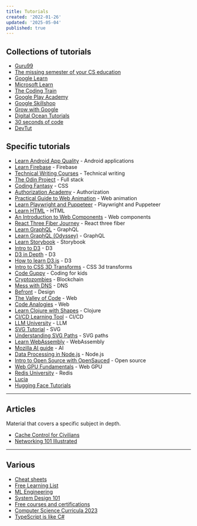 ```yaml
---
title: Tutorials
created: '2022-01-26'
updated: '2025-05-04'
published: true
---
```


## Collections of tutorials

- [Guru99](https://www.guru99.com)
- [The missing semester of your CS education](https://missing.csail.mit.edu)
- [Google Learn](https://web.dev/learn)
- [Microsoft Learn](https://learn.microsoft.com/en-gb/training/browse)
- [The Coding Train](https://thecodingtrain.com)
- [Google Play Academy](https://playacademy.exceedlms.com/student/catalog)
- [Google Skillshop](https://skillshop.exceedlms.com/student/catalog/browse)
- [Grow with Google](https://grow.google/intl/europe/courses-and-tools)
- [Digital Ocean Tutorials](https://www.digitalocean.com/community/tutorials)
- [30 seconds of code](https://www.30secondsofcode.org)
- [DevTut](https://devtut.github.io)

## Specific tutorials

- [Learn Android App Quality](https://developer.android.com/quality) - Android applications
- [Learn Firebase](https://firebase.google.com/community/learn) - Firebase
- [Technical Writing Courses](https://developers.google.com/tech-writing) - Technical writing
- [The Odin Project](https://www.theodinproject.com) - Full stack
- [Coding Fantasy](https://codingfantasy.com) - CSS
- [Authorization Academy](https://www.osohq.com/academy) - Authorization
- [Practical Guide to Web Animation](https://tilda.education/en/web-animation-course) - Web animation
- [Learn Playwright and Puppeteer](https://www.checklyhq.com/learn/headless) - Playwright and Puppeteer
- [Learn HTML](https://www.learn-html.org) - HTML
- [An Introduction to Web Components](https://htmlwithsuperpowers.netlify.app) - Web components
- [React Three Fiber Journey](https://journey.pmnd.rs) - React three fiber
- [Learn GraphQL](https://hasura.io/learn) - GraphQL
- [Learn GraphQL (Odyssey)](https://www.apollographql.com/tutorials) - GraphQL
- [Learn Storybook](https://storybook.js.org/tutorials) - Storybook
- [Intro to D3](https://yangdanny97.github.io/intro-to-d3) - D3
- [D3 in Depth](https://www.d3indepth.com) - D3
- [How to learn D3.js](https://2019.wattenberger.com/blog/d3) - D3
- [Intro to CSS 3D Transforms](https://3dtransforms.desandro.com) - CSS 3d transforms
- [Code Guppy](https://codeguppy.com) - Coding for kids
- [Cryptozombies](https://cryptozombies.io) - Blockchain
- [Mess with DNS](https://messwithdns.net) - DNS
- [Befront](https://befront.io) - Design
- [The Valley of Code](https://thevalleyofcode.com) - Web
- [Code Analogies](https://www.codeanalogies.com) - Web
- [Learn Clojure with Shapes](https://www.maria.cloud) - Clojure
- [CI/CD Learning Tool](https://semaphoreci.com/cicd-learning-tool) - CI/CD
- [LLM University](https://cohere.com/llmu) - LLM
- [SVG Tutorial](https://svg-tutorial.com) - SVG
- [Understanding SVG Paths](https://www.nan.fyi/svg-paths) - SVG paths
- [Learn WebAssembly](https://github.com/EmNudge/watlings) - WebAssembly
- [Mozilla AI guide](https://ai-guide.future.mozilla.org) - AI
- [Data Processing in Node.js](https://heynode.com) - Node.js
- [Intro to Open Source with OpenSauced](https://github.com/open-sauced/intro) - Open source
- [Web GPU Fundamentals](https://webgpufundamentals.org) - Web GPU
- [Redis University](https://university.redis.io/academy) - Redis
- [Lucia](https://lucia-auth.com/)
- [Hugging Face Tutorials](https://huggingface.co/learn)

---

## Articles

Material that covers a specific subject in depth.

- [Cache Control for Civilians](https://csswizardry.com/2019/03/cache-control-for-civilians)
- [Networking 101 Illustrated](https://labs.iximiuz.com/courses/computer-networking-fundamentals/from-lan-to-vxlan)

---

## Various

- [Cheat sheets](https://devhints.io)
- [Free Learning List](https://freelearninglist.org)
- [ML Engineering](https://github.com/stas00/ml-engineering)
- [System Design 101](https://github.com/ByteByteGoHq/system-design-101)
- [Free courses and certifications](https://github.com/cloudcommunity/Free-Certifications)
- [Computer Science Curricula 2023](https://dl.acm.org/doi/book/10.1145/3664191)
- [TypeScript is like C#](https://typescript-is-like-csharp.chrlschn.dev)
